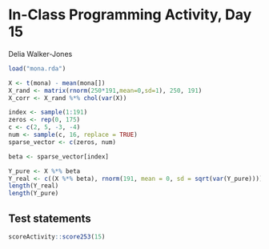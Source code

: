 # In-Class Programming Activity, Day 15

Delia Walker-Jones
```r
load("mona.rda")

X <- t(mona) - mean(mona[])
X_rand <- matrix(rnorm(250*191,mean=0,sd=1), 250, 191)
X_corr <- X_rand %*% chol(var(X))

index <- sample(1:191)
zeros <- rep(0, 175)
c <- c(2, 5, -3, -4)
num <- sample(c, 16, replace = TRUE)
sparse_vector <- c(zeros, num)

beta <- sparse_vector[index]

Y_pure <- X %*% beta
Y_real <- c((X %*% beta), rnorm(191, mean = 0, sd = sqrt(var(Y_pure))))
length(Y_real)
length(Y_pure)
```



## Test statements

```r
scoreActivity::score253(15)
```